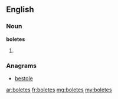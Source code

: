 ==English==

===Noun===
'''boletes'''

# {{plural of|bolete}}

===Anagrams===
* [[bestole#English|bestole]]

[[ar:boletes]]
[[fr:boletes]]
[[mg:boletes]]
[[my:boletes]]